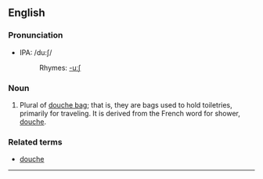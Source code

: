==English==

===Pronunciation===
* IPA: /du:ʃ/
*:Rhymes: [[Rhymes:English:-uːʃ|-uːʃ]]

===Noun===

# Plural of [[douche bag]]; that is, they are bags used to hold toiletries, primarily for traveling. It is derived from the French word for shower, [[douche]].


===Related terms===
* [[douche]]

----